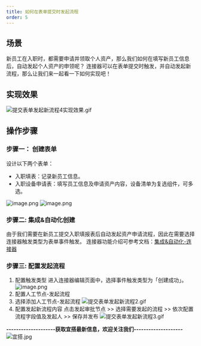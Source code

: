 ```yaml
---
title: 如何在表单提交时发起流程
order: 5
---
```


## 场景
新员工在入职时，都需要申请并领取个人资产，那么我们如何在填写新员工信息后，自动发起个人资产的申领呢？
连接器可以在表单提交时触发，并自动发起新流程，那么让我们来一起看一下如何实现吧！
## 实现效果
![提交表单发起新流程4实现效果.gif](https://img.alicdn.com/imgextra/i1/O1CN01j6MAmO1UK879e7ii6_!!6000000002498-1-tps-1381-743.gif)
##  操作步骤
### 步骤一： 创建表单
设计以下两个表单：

- 入职填表：记录新员工信息。
- 入职设备申请表：填写员工信息及申请资产内容，设备清单为复选组件，可多选。

![image.png](https://img.alicdn.com/imgextra/i1/O1CN01z2Bj7I1mPm50Gjohn_!!6000000004947-2-tps-2206-1276.png)
![image.png](https://img.alicdn.com/imgextra/i3/O1CN01GM4UCK1gKNirfcK3J_!!6000000004123-2-tps-2232-1288.png)
### 步骤二: 集成&自动化创建
由于我们需要在新员工提交入职填报表后自动发起资产申请流程，因此在需要选择连接器触发类型为表单事件触发。
连接器功能介绍可参考文档：[集成&自动化-连接器](https://img.alicdn.com/imgextra/i3/O1CN01xHp8ei1NWljdNklnr_!!6000000001578-1-tps-1894-863.gif)
### 步骤三: 配置发起流程
1. 配置触发类型
进入连接器编辑页面中，选择事件触发类型为「创建成功」。
![image.png](https://img.alicdn.com/imgextra/i1/O1CN018Yiack1RKdhwWMdPn_!!6000000002093-2-tps-1940-872.png)
2. 配置人工节点-发起流程
3. 选择添加人工节点-发起流程
![提交表单发起新流程2.gif](https://img.alicdn.com/imgextra/i1/O1CN01wusYq71KFsHKnNWfr_!!6000000001135-1-tps-1381-743.gif)
4. 配置发起新流程内容
点击发起审批节点 >> 选择需要发起的流程 >> 依次配置流程字段值及发起人 >> 保存并发布
![提交表单发起新流程3.gif](https://img.alicdn.com/imgextra/i3/O1CN0138okrq1yPZIAwNzy4_!!6000000006571-1-tps-1381-743.gif)



**--------------------获取宜搭最新信息，欢迎关注我们--------------------**
![宜搭.jpg](https://img.alicdn.com/imgextra/i1/O1CN01gXIXhN1u9l9gl6LED_!!6000000005995-0-tps-1800-1012.jpg)
